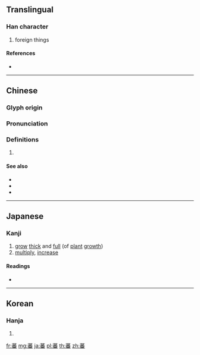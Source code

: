 {{character info/new}}
{{also|番}}

==Translingual==

===Han character===
{{Han char|rn=140|rad=艸|as=12|sn=18|four=44609|canj=THDW}}

# foreign things

====References====
* {{Han ref|kx=1056.330|dkj=31906|dj=1519.270|hdz=53293.130|uh=8543|ud=34115|bh=BFBB|bd=49083}}

----

==Chinese==
{{zh-forms}}

===Glyph origin===
{{Han etym}}

===Pronunciation===
{{zh-pron
|m=fán
|c=faan4
|h=pfs=
|md=
|mn=hoan/han/hoân/hân
|w=
|mc=y
|oc=y
|cat=
}}

===Definitions===
{{zh-hanzi}}

# {{rfdef|lang=zh}}

====See also====
* {{zh-l|土蕃}}
* {{zh-l|吐蕃}}
* {{zh-l|西藏}}

----

==Japanese==

===Kanji===
{{ja-kanji|grade=|rs=艸12}}

# [[grow]] [[thick]] and [[full]] (of [[plant]] [[growth]])
# [[multiply]], [[increase]]

====Readings====
* {{ja-readings|on=[[ばん]] (ban), [[はん]] (han)|kun=[[しげる]] (shigeru)|nanori=}}

----

==Korean==

===Hanja===
{{ko-hanja|hangeul=번|eumhun=|rv=beon|mr=pŏn|y=pen}}

# {{defn|lang=ko|sort=艸12}}

[[fr:蕃]]
[[mg:蕃]]
[[ja:蕃]]
[[pl:蕃]]
[[th:蕃]]
[[zh:蕃]]